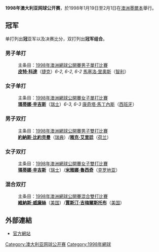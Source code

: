 {{noteTA
|T=zh-hans:1998年澳大利亚网球公开赛; zh-tw:1998年澳洲網球公開賽; zh-hk:1998年澳洲網球公開賽;
|G1=Tennis
|1=zh-hans:美国; zh-tw:美國; zh-hk:美國;
|2=zh-hans:澳大利亚; zh-tw:澳洲; zh-hk:澳洲;
|3=zh-hans:1997年美国网球公开赛; zh-hk:1997年美國網球公開賽; zh-tw:1997年美國網球公開賽;
}}

{{GrandSlamInfo|1998|澳洲網球公開賽|
| date = 1月19日－2月1日
| edition = 86屆
| champms = {{Flagicon|CZE}} [[皮特·科達|皮特·科達]]
| champws = {{Flagicon|SUI}} [[瑪蒂娜·辛吉斯|瑪蒂娜·辛吉斯]]
| champmd = {{Flagicon|SWE}} [[約納斯·比約克曼|約納斯·比約克曼]] / {{Flagicon|NED}} [[雅克·艾里廷|雅克·艾里廷]]
| champwd = {{Flagicon|SUI}} [[玛蒂娜·辛吉斯|玛蒂娜·辛吉斯]] / {{Flagicon|CRO}} [[米雅娜·魯西奇|米雅娜·魯西奇]]
| champxd = {{Flagicon|USA}} [[維納斯·威廉絲|維納斯·威廉絲]] / {{Flagicon|USA}} [[賈斯汀·吉梅爾斯托布|賈斯汀·吉梅爾斯托布]]
}}
'''1998年澳大利亚网球公开赛'''，於1998年1月19日至2月1日在[[澳洲|澳洲]][[墨爾本|墨爾本]]舉行。

== 冠军 ==
单打列出'''冠'''亚军以及决赛比分，双打列出'''冠军组合'''。

=== 男子单打 ===
:主条目：[[1998年澳洲網球公開賽男子單打比賽|1998年澳洲網球公開賽男子單打比賽]]
:'''[[皮特·科達|皮特·科達]]'''（[[捷克|捷克]]）''6-2, 6-2, 6-2'' [[馬塞洛·里奧斯|馬塞洛·里奧斯]]（[[智利|智利]]）

=== 女子单打 ===
:主条目：[[1998年澳洲網球公開賽女子單打比賽|1998年澳洲網球公開賽女子單打比賽]]
:'''[[瑪蒂娜·辛吉斯|瑪蒂娜·辛吉斯]]'''（[[瑞士|瑞士]]）''6-3, 6-3'' [[康奇塔·馬丁內斯|康奇塔·馬丁內斯]]（[[西班牙|西班牙]]）

=== 男子双打 ===
:主条目：[[1998年澳洲網球公開賽男子雙打比賽|1998年澳洲網球公開賽男子雙打比賽]]
:'''[[約納斯·比約克曼|約納斯·比約克曼]]'''（[[瑞典|瑞典]]）/'''[[雅克·艾里廷|雅克·艾里廷]]'''（[[荷兰|荷兰]]）

=== 女子双打 ===
:主条目：[[1998年澳洲網球公開賽女子雙打比賽|1998年澳洲網球公開賽女子雙打比賽]]
:'''[[瑪蒂娜·辛吉斯|瑪蒂娜·辛吉斯]]'''（[[瑞士|瑞士]]）/'''[[米雅娜·魯西奇|米雅娜·魯西奇]]'''（[[克罗地亚|克罗地亚]]）

=== 混合双打 ===
:主条目：[[1998年澳洲網球公開賽混合雙打比賽|1998年澳洲網球公開賽混合雙打比賽]]
:'''[[維納斯·威廉絲|維納斯·威廉絲]]'''（[[美国|美国]]）/'''[[賈斯汀·吉梅爾斯托布|賈斯汀·吉梅爾斯托布]]'''（[[美国|美国]]）

== 外部連結 ==
* [https://web.archive.org/web/20100918071711/http://www.australianopen.com/en_AU/index.html 官方網站]

{{start box}}
{{succession box|[[1997年澳大利亚网球公开赛|1997年澳大利亚网球公开赛]]|[[1999年澳大利亚网球公开赛|1999年澳大利亚网球公开赛]]|[[澳大利亚网球公开赛|澳大利亚网球公开赛]]|1998年}}
{{succession box|[[1997年美国网球公开赛|1997年美国网球公开赛]]|[[1998年法国网球公开赛|1998年法国网球公开赛]]|[[网球大满贯|网球大满贯]]|1998年}}
{{end box}}
{{澳网列表}}

[[Category:澳大利亚网球公开赛|Category:澳大利亚网球公开赛]]
[[Category:1998年網球|Category:1998年網球]]